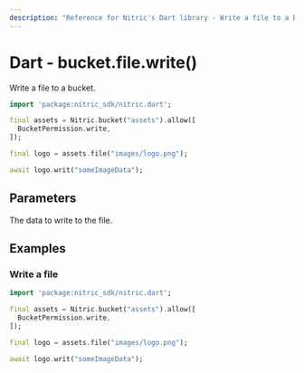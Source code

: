 ```yaml
---
description: "Reference for Nitric's Dart library - Write a file to a bucket."
---
```


# Dart - bucket.file.write()

Write a file to a bucket.

```dart
import 'package:nitric_sdk/nitric.dart';

final assets = Nitric.bucket("assets").allow([
  BucketPermission.write,
]);

final logo = assets.file("images/logo.png");

await logo.writ("someImageData");
```

## Parameters

<Properties>
  <Property name="data" required type="String">
    The data to write to the file.
  </Property>
</Properties>

## Examples

### Write a file

```dart
import 'package:nitric_sdk/nitric.dart';

final assets = Nitric.bucket("assets").allow([
  BucketPermission.write,
]);

final logo = assets.file("images/logo.png");

await logo.writ("someImageData");
```
